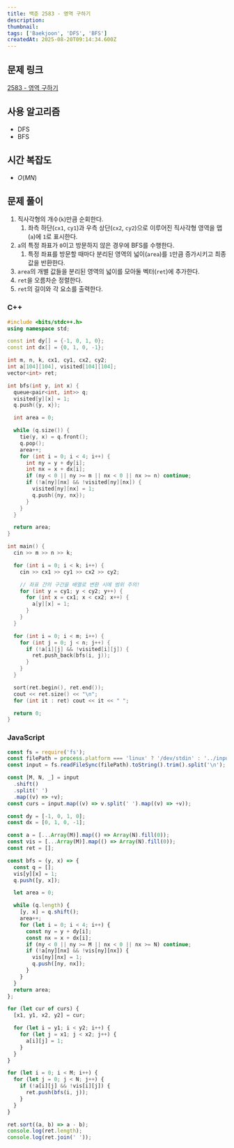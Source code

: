 ```yaml
---
title: 백준 2583 - 영역 구하기
description:
thumbnail:
tags: ['Baekjoon', 'DFS', 'BFS']
createdAt: 2025-08-20T09:14:34.600Z
---
```


## 문제 링크

[2583 - 영역 구하기](https://www.acmicpc.net/problem/2583)

## 사용 알고리즘

- DFS
- BFS

## 시간 복잡도

- $O(MN)$

## 문제 풀이

1. 직사각형의 개수(`k`)만큼 순회한다.
   1. 좌측 하단(`cx1`, `cy1`)과 우측 상단(`cx2`, `cy2`)으로 이루어진 직사각형 영역을 맵(`a`)에 `1`로 표시한다.
2. `a`의 특정 좌표가 `0`이고 방문하지 않은 경우에 BFS를 수행한다.
   1. 특정 좌표를 방문할 때마다 분리된 영역의 넓이(`area`)를 `1`만큼 증가시키고 최종값을 반환한다.
3. `area`의 개별 값들을 분리된 영역의 넓이를 모아둘 벡터(`ret`)에 추가한다.
4. `ret`을 오름차순 정렬한다.
5. `ret`의 길이와 각 요소를 출력한다.

### C++

```cpp title="C++"
#include <bits/stdc++.h>
using namespace std;

const int dy[] = {-1, 0, 1, 0};
const int dx[] = {0, 1, 0, -1};

int m, n, k, cx1, cy1, cx2, cy2;
int a[104][104], visited[104][104];
vector<int> ret;

int bfs(int y, int x) {
  queue<pair<int, int>> q;
  visited[y][x] = 1;
  q.push({y, x});

  int area = 0;

  while (q.size()) {
    tie(y, x) = q.front();
    q.pop();
    area++;
    for (int i = 0; i < 4; i++) {
      int ny = y + dy[i];
      int nx = x + dx[i];
      if (ny < 0 || ny >= m || nx < 0 || nx >= n) continue;
      if (!a[ny][nx] && !visited[ny][nx]) {
        visited[ny][nx] = 1;
        q.push({ny, nx});
      }
    }
  }

  return area;
}

int main() {
  cin >> m >> n >> k;

  for (int i = 0; i < k; i++) {
    cin >> cx1 >> cy1 >> cx2 >> cy2;

    // 좌표 간의 구간을 배열로 변환 시에 범위 주의!
    for (int y = cy1; y < cy2; y++) {
      for (int x = cx1; x < cx2; x++) {
        a[y][x] = 1;
      }
    }
  }

  for (int i = 0; i < m; i++) {
    for (int j = 0; j < n; j++) {
      if (!a[i][j] && !visited[i][j]) {
        ret.push_back(bfs(i, j));
      }
    }
  }

  sort(ret.begin(), ret.end());
  cout << ret.size() << "\n";
  for (int it : ret) cout << it << " ";

  return 0;
}
```

### JavaScript

```js title="JavaScript"
const fs = require('fs');
const filePath = process.platform === 'linux' ? '/dev/stdin' : '../input.txt';
const input = fs.readFileSync(filePath).toString().trim().split('\n');

const [M, N, _] = input
  .shift()
  .split(' ')
  .map((v) => +v);
const curs = input.map((v) => v.split(' ').map((v) => +v));

const dy = [-1, 0, 1, 0];
const dx = [0, 1, 0, -1];

const a = [...Array(M)].map(() => Array(N).fill(0));
const vis = [...Array(M)].map(() => Array(N).fill(0));
const ret = [];

const bfs = (y, x) => {
  const q = [];
  vis[y][x] = 1;
  q.push([y, x]);

  let area = 0;

  while (q.length) {
    [y, x] = q.shift();
    area++;
    for (let i = 0; i < 4; i++) {
      const ny = y + dy[i];
      const nx = x + dx[i];
      if (ny < 0 || ny >= M || nx < 0 || nx >= N) continue;
      if (!a[ny][nx] && !vis[ny][nx]) {
        vis[ny][nx] = 1;
        q.push([ny, nx]);
      }
    }
  }
  return area;
};

for (let cur of curs) {
  [x1, y1, x2, y2] = cur;

  for (let i = y1; i < y2; i++) {
    for (let j = x1; j < x2; j++) {
      a[i][j] = 1;
    }
  }
}

for (let i = 0; i < M; i++) {
  for (let j = 0; j < N; j++) {
    if (!a[i][j] && !vis[i][j]) {
      ret.push(bfs(i, j));
    }
  }
}

ret.sort((a, b) => a - b);
console.log(ret.length);
console.log(ret.join(' '));
```
